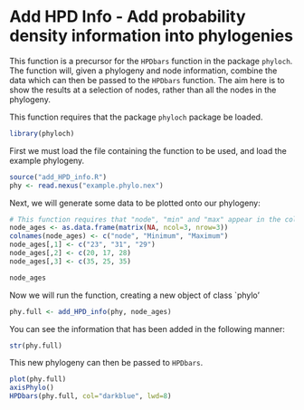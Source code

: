 Add HPD Info - Add probability density information into phylogenies
========================================================
This function is a precursor for the `HPDbars` function in the package `phyloch`. The function will, given a phylogeny and node information, combine the data which can then be passed to the `HPDbars` function. The aim here is to show the results at a selection of nodes, rather than all the nodes in the phylogeny.

This function requires that the package `phyloch` package be loaded.
```r
library(phyloch)
```

First we must load the file containing the function to be used, and load the example phylogeny.
```r
source("add_HPD_info.R")
phy <- read.nexus("example.phylo.nex")
```

Next, we will generate some data to be plotted onto our phylogeny:
```r
# This function requires that "node", "min" and "max" appear in the column names in some form
node_ages <- as.data.frame(matrix(NA, ncol=3, nrow=3))
colnames(node_ages) <- c("node", "Minimum", "Maximum")
node_ages[,1] <- c("23", "31", "29")
node_ages[,2] <- c(20, 17, 28)
node_ages[,3] <- c(35, 25, 35)

node_ages

```

Now we will run the function, creating a new object of class `phylo'
```r
phy.full <- add_HPD_info(phy, node_ages)
```

You can see the information that has been added in the following manner:
```r
str(phy.full)
```

This new phylogeny can then be passed to `HPDbars`. 

```r
plot(phy.full)
axisPhylo()
HPDbars(phy.full, col="darkblue", lwd=8)
```


